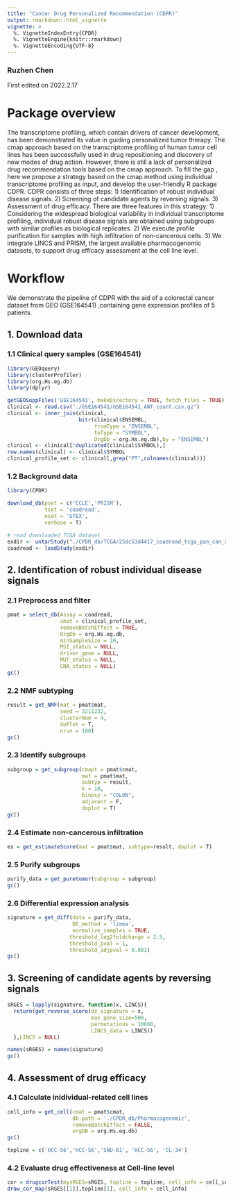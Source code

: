 ```yaml
---
title: "Cancer Drug Personalized Recommendation (CDPR)"
output: rmarkdown::html_vignette
vignette: >
  %. VignetteIndexEntry{CPDR}
  %. VignetteEngine{knitr::rmarkdown}
  %. VignetteEncoding{UTF-8}
---
```


### Ruzhen Chen 
First edited on 2022.2.17




# Package overview
The transcriptome profiling, which contain drivers of cancer development, has been demonstrated its value in guiding personalized tumor therapy. The cmap approach based on the transcriptome profiling of human tumor cell lines has been successfully used in drug repositioning and discovery of new modes of drug action. However, there is still a lack of personalized drug recommendation tools based on the cmap approach. To fill the gap , here we propose a strategy based on the cmap method using individual transcriptome profiling as input, and develop the user-friendly R package CDPR. CDPR consists of three steps: 
1) Identification of robust individual disease signals. 
2) Screening of candidate agents by reversing signals. 
3) Assessment of drug efficacy. 
There are three features in this strategy: 
1) Considering the widespread biological variability in individual transcriptome profiling, individual robust disease signals are obtained using subgroups with similar profiles as biological replicates. 
2) We execute profile purification for samples with high infiltration of non-cancerous cells.
3) We integrate LINCS and PRISM, the largest available pharmacogenomic datasets, to support drug efficacy assessment at the cell line level.




# Workflow 
We demonstrate the pipeline of CDPR with the aid of a colorectal cancer dataset from GEO (GSE164541) ,containing gene expression profiles of 5 patients.

## 1. Download data
### 1.1 Clinical query samples (GSE164541)
```r

library(GEOquery)
library(clusterProfiler)
library(org.Hs.eg.db)
library(dplyr)

getGEOSuppFiles('GSE164541', makeDirectory = TRUE, fetch_files = TRUE)
clinical <- read.csv("./GSE164541/GSE164541_ANT_count.csv.gz")
clinical <- inner_join(clinical, 
                       bitr(clinical$ENSEMBL, 
                            fromType = "ENSEMBL",
                            toType = "SYMBOL", 
                            OrgDb = org.Hs.eg.db),by = "ENSEMBL")
clinical <- clinical[!duplicated(clinical$SYMBOL),]
row.names(clinical) <- clinical$SYMBOL
clinical_profile_set <- clinical[,grep("PT",colnames(clinical))]


```

### 1.2 Background data
``` r
library(CPDR)

download_db(pset = c('CCLE','PRISM'),
            tset = 'coadread',
            nset = 'GTEX',
            verbose = T)

# read downloaded TCGA dataset
exdir <- untarStudy("./CPDR_db/TCGA/25dc53d4417_coadread_tcga_pan_can_atlas_2018.tar.gz")
coadread <- loadStudy(exdir)

```


## 2. Identification of robust individual disease signals
### 2.1 Preprocess and filter
``` r

pmat = select_db(Assay = coadread, 
                 cmat = clinical_profile_set,
                 removeBatchEffect = TRUE, 
                 OrgDb = org.Hs.eg.db,
                 minSampleSize = 10,
                 MSI_status = NULL,
                 driver_gene = NULL,
                 MUT_status = NULL,
                 CNA_status = NULL)
gc()

```

### 2.2 NMF subtyping
``` r

result = get_NMF(mat = pmat$mat,
                 seed = 3211232,
                 clusterNum = 4, 
                 doPlot = T,  
                 nrun = 100)
gc()

```

### 2.3 Identify subgroups
``` r

subgroup = get_subgroup(cmapt = pmat$cmat, 
                        mat = pmat$mat, 
                        subtyp = result, 
                        k = 10,
                        biopsy = "COLON",
                        adjacent = F,
                        doplot = T)
gc()


```

### 2.4 Estimate non-cancerous infiltration
``` r

es = get_estimateScore(mat = pmat$mat, subtype=result, doplot = T)

```

### 2.5 Purify subgroups
``` r

purify_data = get_puretumor(subgroup = subgroup)
gc()

```

### 2.6 Differential expression analysis
``` r

signature = get_diff(data = purify_data, 
                     DE_method = 'limma', 
                     normalize_samples = TRUE, 
                    threshold_log2foldchange = 2.5, 
                    threshold_pval = 1, 
                    threshold_adjpval = 0.001)
gc()

```


## 3. Screening of candidate agents by reversing signals
``` r

sRGES = lapply(signature, function(x, LINCS){
  return(get_reverse_score(dz_signature = x,
                           max_gene_size=500,
                           permutations = 10000,
                           LINCS_data = LINCS)) 
  },LINCS = NULL)

names(sRGES) = names(signature)
gc()

```

## 4. Assessment of drug efficacy
### 4.1 Calculate inidividual-related cell lines
``` r

cell_info = get_cell(cmat = pmat$cmat,
                     db.path = './CPDR_db/Pharmacogenomic',
                     removeBatchEffect = FALSE,
                     orgDB = org.Hs.eg.db)
gc()

topline = c('HCC-56','HCC-56','SNU-61', 'HCC-56', 'CL-34')

```

### 4.2 Evaluate drug effectiveness at Cell-line level
``` r

cor = drugcorTest(mysRGES=sRGES, topline = topline, cell_info = cell_info)
draw_cor_map(sRGES[[1]],topline[1], cell_info = cell_info)

```

